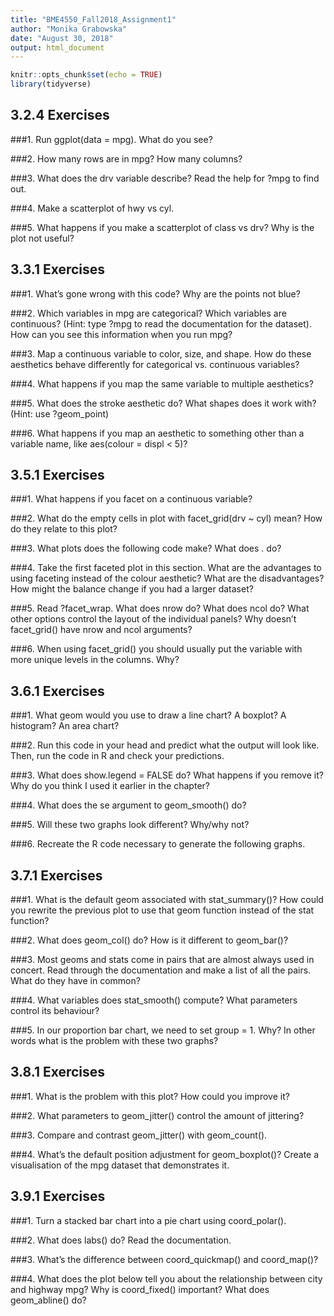 ```yaml
---
title: "BME4550_Fall2018_Assignment1"
author: "Monika Grabowska"
date: "August 30, 2018"
output: html_document
---
```


```r
knitr::opts_chunk$set(echo = TRUE)
library(tidyverse)
```

## 3.2.4 Exercises

###1. Run ggplot(data = mpg). What do you see?

###2. How many rows are in mpg? How many columns?

###3. What does the drv variable describe? Read the help for ?mpg to find out.

###4. Make a scatterplot of hwy vs cyl.

###5. What happens if you make a scatterplot of class vs drv? Why is the plot not useful?

## 3.3.1 Exercises

###1. What’s gone wrong with this code? Why are the points not blue?

###2. Which variables in mpg are categorical? Which variables are continuous? (Hint: type ?mpg to read the documentation for the dataset). How can you see this information when you run mpg?

###3. Map a continuous variable to color, size, and shape. How do these aesthetics behave differently for categorical vs. continuous variables?

###4. What happens if you map the same variable to multiple aesthetics?

###5. What does the stroke aesthetic do? What shapes does it work with? (Hint: use ?geom_point)

###6. What happens if you map an aesthetic to something other than a variable name, like aes(colour = displ < 5)?

## 3.5.1 Exercises

###1. What happens if you facet on a continuous variable?

###2. What do the empty cells in plot with facet_grid(drv ~ cyl) mean? How do they relate to this plot?

###3. What plots does the following code make? What does . do?

###4. Take the first faceted plot in this section. What are the advantages to using faceting instead of the colour aesthetic? What are the disadvantages? How might the balance change if you had a larger dataset?

###5. Read ?facet_wrap. What does nrow do? What does ncol do? What other options control the layout of the individual panels? Why doesn’t facet_grid() have nrow and ncol arguments?

###6. When using facet_grid() you should usually put the variable with more unique levels in the columns. Why?

## 3.6.1 Exercises

###1. What geom would you use to draw a line chart? A boxplot? A histogram? An area chart?

###2. Run this code in your head and predict what the output will look like. Then, run the code in R and check your predictions.

###3. What does show.legend = FALSE do? What happens if you remove it? Why do you think I used it earlier in the chapter?

###4. What does the se argument to geom_smooth() do?

###5. Will these two graphs look different? Why/why not?

###6. Recreate the R code necessary to generate the following graphs.

## 3.7.1 Exercises

###1. What is the default geom associated with stat_summary()? How could you rewrite the previous plot to use that geom function instead of the stat function?

###2. What does geom_col() do? How is it different to geom_bar()?

###3. Most geoms and stats come in pairs that are almost always used in concert. Read through the documentation and make a list of all the pairs. What do they have in common?

###4. What variables does stat_smooth() compute? What parameters control its behaviour?

###5. In our proportion bar chart, we need to set group = 1. Why? In other words what is the problem with these two graphs?

## 3.8.1 Exercises

###1. What is the problem with this plot? How could you improve it?

###2. What parameters to geom_jitter() control the amount of jittering?

###3. Compare and contrast geom_jitter() with geom_count().

###4. What’s the default position adjustment for geom_boxplot()? Create a visualisation of the mpg dataset that demonstrates it.

## 3.9.1 Exercises

###1. Turn a stacked bar chart into a pie chart using coord_polar().

###2. What does labs() do? Read the documentation.

###3. What’s the difference between coord_quickmap() and coord_map()?

###4. What does the plot below tell you about the relationship between city and highway mpg? Why is coord_fixed() important? What does geom_abline() do?



